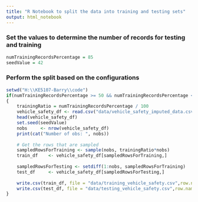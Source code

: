 ```yaml
---
title: "R Notebook to split the data into training and testing sets"
output: html_notebook
---
```

### Set the values to determine the number of records for testing and training

```r
numTrainingRecordsPercentage = 85
seedValue = 42
```

### Perform the split based on the configurations
```r
setwd("H:\\KE5107-Barry\\code")
if(numTrainingRecordsPercentage >= 50 && numTrainingRecordsPercentage <= 90)
{
    trainingRatio = numTrainingRecordsPercentage / 100
    vehicle_safety_df <- read.csv("data/vehicle_safety_imputed_data.csv")
    head(vehicle_safety_df)
    set.seed(seedValue)
    nobs     <- nrow(vehicle_safety_df)
    print(cat("Number of obs: ", nobs))
    
    # Get the rows that are sampled
    sampledRowsForTraining <- sample(nobs, trainingRatio*nobs)
    train_df    <- vehicle_safety_df[sampledRowsForTraining,]
    
    sampledRowsForTesting <- setdiff(1:nobs, sampledRowsForTraining)
    test_df     <- vehicle_safety_df[sampledRowsForTesting,]
    
    write.csv(train_df, file = "data/training_vehicle_safety.csv",row.names=FALSE)
    write.csv(test_df, file = "data/testing_vehicle_safety.csv",row.names=FALSE)
}



```


